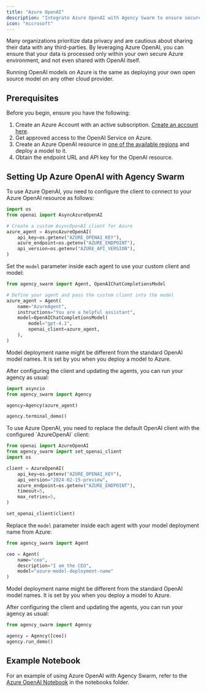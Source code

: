 ```yaml
---
title: "Azure OpenAI"
description: "Integrate Azure OpenAI with Agency Swarm to ensure secure data processing and enhanced privacy."
icon: "microsoft"
---
```


Many organizations prioritize data privacy and are cautious about sharing their data with any third-parties. By leveraging Azure OpenAI, you can ensure that your data is processed only within your own secure Azure environment, and not even shared with OpenAI itself.

<Info>
Running OpenAI models on Azure is the same as deploying your own open source model on any other cloud provider.
</Info>

## Prerequisites

Before you begin, ensure you have the following:

1. Create an Azure Account with an active subscription. [Create an account here](https://azure.microsoft.com/en-us/free/).
2. Get approved access to the OpenAI Service on Azure.
3. Create an Azure OpenAI resource in [one of the available regions](https://learn.microsoft.com/en-us/azure/ai-services/openai/concepts/models#assistants-preview) and deploy a model to it.
4. Obtain the endpoint URL and API key for the OpenAI resource.

## Setting Up Azure OpenAI with Agency Swarm

<Tabs>
<Tab title="v1.x">
<Steps>
<Step title="Configure the Azure OpenAI Client">
To use Azure OpenAI, you need to configure the client to connect to your Azure OpenAI resource as follows:


```python
import os
from openai import AsyncAzureOpenAI

# Create a custom AsyncOpenAI client for Azure
azure_agent = AsyncAzureOpenAI(
    api_key=os.getenv("AZURE_OPENAI_KEY"),
    azure_endpoint=os.getenv("AZURE_ENDPOINT"),
    api_version=os.getenv("AZURE_API_VERSION"),
)
```


</Step>

<Step title="Update Agent Model Parameters">

Set the `model` parameter inside each agent to use your custom client and model:

```python
from agency_swarm import Agent, OpenAIChatCompletionsModel

# Define your agent and pass the custom client into the model
azure_agent = Agent(
    name="AzureAgent",
    instructions="You are a helpful assistant",
    model=OpenAIChatCompletionsModel(
        model="gpt-4.1",
        openai_client=azure_agent,
    ),
)
```
<Note>
Model deployment name might be different from the standard OpenAI model names. It is set by you when you deploy a model to Azure.
</Note>

</Step>

<Step title="Run Your Agency">

After configuring the client and updating the agents, you can run your agency as usual:

```python
import asyncio
from agency_swarm import Agency

agency=Agency(azure_agent)

agency.terminal_demo()
```
</Step>
</Steps>
</Tab>

<Tab title="v0.x">
<Steps>
<Step title="Configure the Azure OpenAI Client">
To use Azure OpenAI, you need to replace the default OpenAI client with the configured `AzureOpenAI` client:


```python
from openai import AzureOpenAI
from agency_swarm import set_openai_client
import os

client = AzureOpenAI(
    api_key=os.getenv("AZURE_OPENAI_KEY"),
    api_version="2024-02-15-preview",
    azure_endpoint=os.getenv("AZURE_ENDPOINT"),
    timeout=5,
    max_retries=5,
)

set_openai_client(client)
```


</Step>

<Step title="Update Agent Model Parameters">

Replace the `model` parameter inside each agent with your model deployment name from Azure:

```python
from agency_swarm import Agent

ceo = Agent(
    name="ceo",
    description="I am the CEO",
    model="azure-model-deployment-name"
)
```
<Note>
Model deployment name might be different from the standard OpenAI model names. It is set by you when you deploy a model to Azure.
</Note>

</Step>

<Step title="Run Your Agency">

After configuring the client and updating the agents, you can run your agency as usual:

```python
from agency_swarm import Agency

agency = Agency([ceo])
agency.run_demo()
```
</Step>
</Steps>
</Tab>
</Tabs>

## Example Notebook

For an example of using Azure OpenAI with Agency Swarm, refer to the [Azure OpenAI Notebook](https://github.com/VRSEN/agency-swarm/blob/main/notebooks/azure.ipynb) in the notebooks folder.
